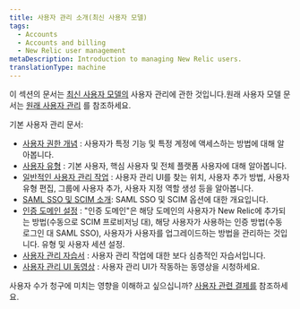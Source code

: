 ```yaml
---
title: 사용자 관리 소개(최신 사용자 모델)
tags:
  - Accounts
  - Accounts and billing
  - New Relic user management
metaDescription: Introduction to managing New Relic users.
translationType: machine
---
```


이 섹션의 문서는 [최신 사용자 모델의](/docs/accounts/original-accounts-billing/original-product-based-pricing/overview-user-models) 사용자 관리에 관한 것입니다.원래 사용자 모델 문서는 [원래 사용자 관리](/docs/accounts/original-accounts-billing/original-users-roles) 를 참조하세요.

기본 사용자 관리 문서:

* [사용자 권한 개념](/docs/accounts/accounts-billing/new-relic-one-user-management/user-management-concepts) : 사용자가 특정 기능 및 특정 계정에 액세스하는 방법에 대해 알아봅니다.
* [사용자 유형](/docs/accounts/accounts-billing/new-relic-one-user-management/user-type) : 기본 사용자, 핵심 사용자 및 전체 플랫폼 사용자에 대해 알아봅니다.
* [일반적인 사용자 관리 작업](/docs/accounts/accounts-billing/new-relic-one-user-management/user-management-ui-and-tasks/) : 사용자 관리 UI를 찾는 위치, 사용자 추가 방법, 사용자 유형 편집, 그룹에 사용자 추가, 사용자 지정 역할 생성 등을 알아봅니다.
* [SAML SSO 및 SCIM 소개](/docs/accounts/accounts-billing/new-relic-one-user-management/introduction-saml-scim): SAML SSO 및 SCIM 옵션에 대한 개요입니다.
* [인증 도메인 설정](/docs/accounts/accounts-billing/new-relic-one-pricing-users/configure-authentication-domains) : "인증 도메인"은 해당 도메인의 사용자가 New Relic에 추가되는 방법(수동으로 SCIM 프로비저닝 대), 해당 사용자가 사용하는 인증 방법(수동 로그인 대 SAML SSO), 사용자가 사용자를 업그레이드하는 방법을 관리하는 것입니다. 유형 및 사용자 세션 설정.
* [사용자 관리 자습서](/docs/accounts/accounts-billing/new-relic-one-user-management/tutorial-add-new-user-groups-roles-new-relic-one-user-model) : 사용자 관리 작업에 대한 보다 심층적인 자습서입니다.
* [사용자 관리 UI 동영상](/docs/accounts/accounts-billing/new-relic-one-user-management/user-mgmt-videos) : 사용자 관리 UI가 작동하는 동영상을 시청하세요.

사용자 수가 청구에 미치는 영향을 이해하고 싶으십니까? [사용자 관련 결제를](/docs/accounts/accounts-billing/new-relic-one-pricing-users/new-relic-one-pricing-billing#user-count) 참조하세요.